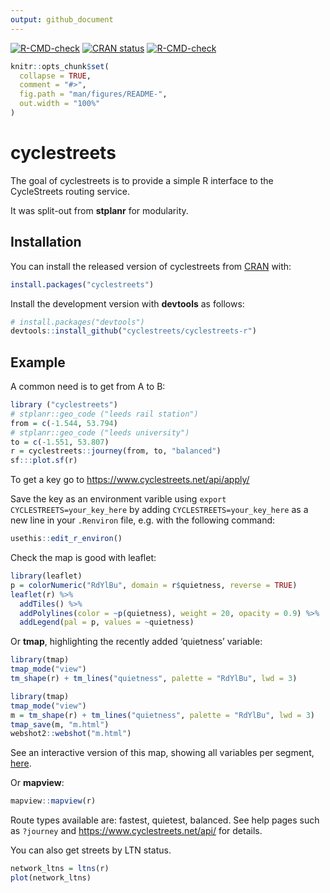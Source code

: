 ```yaml
---
output: github_document
---
```


<!-- badges: start -->

[![R-CMD-check](https://github.com/cyclestreets/cyclestreets-r/workflows/R-CMD-check/badge.svg)](https://github.com/cyclestreets/cyclestreets-r/actions) [![CRAN status](https://www.r-pkg.org/badges/version/cyclestreets)](https://CRAN.R-project.org/package=cyclestreets)
[![R-CMD-check](https://github.com/cyclestreets/cyclestreets-r/actions/workflows/R-CMD-check.yaml/badge.svg)](https://github.com/cyclestreets/cyclestreets-r/actions/workflows/R-CMD-check.yaml)
<!-- badges: end -->

<!-- README.md is generated from README.Rmd. Please edit that file -->

```r
knitr::opts_chunk$set(
  collapse = TRUE,
  comment = "#>",
  fig.path = "man/figures/README-",
  out.width = "100%"
)
```

# cyclestreets

The goal of cyclestreets is to provide a simple R interface to the CycleStreets routing service.

It was split-out from **stplanr** for modularity.

## Installation

You can install the released version of cyclestreets from [CRAN](https://CRAN.R-project.org) with:

```r
install.packages("cyclestreets")
```

Install the development version with **devtools** as follows:

```r
# install.packages("devtools")
devtools::install_github("cyclestreets/cyclestreets-r")
```

## Example

A common need is to get from A to B:

```r
library ("cyclestreets")
# stplanr::geo_code ("leeds rail station") 
from = c(-1.544, 53.794)
# stplanr::geo_code ("leeds university") 
to = c(-1.551, 53.807)
r = cyclestreets::journey(from, to, "balanced")
sf:::plot.sf(r)
```

To get a key go to <https://www.cyclestreets.net/api/apply/>

Save the key as an environment varible using `export CYCLESTREETS=your_key_here` by adding `CYCLESTREETS=your_key_here` as a new line in your `.Renviron` file, e.g. with the following command:

```r
usethis::edit_r_environ()
```

Check the map is good with leaflet:

```r
library(leaflet)
p = colorNumeric("RdYlBu", domain = r$quietness, reverse = TRUE)
leaflet(r) %>% 
  addTiles() %>% 
  addPolylines(color = ~p(quietness), weight = 20, opacity = 0.9) %>% 
  addLegend(pal = p, values = ~quietness)
```

Or **tmap**, highlighting the recently added 'quietness' variable:

```r
library(tmap)
tmap_mode("view")
tm_shape(r) + tm_lines("quietness", palette = "RdYlBu", lwd = 3)
```

```r
library(tmap)
tmap_mode("view")
m = tm_shape(r) + tm_lines("quietness", palette = "RdYlBu", lwd = 3)
tmap_save(m, "m.html")
webshot2::webshot("m.html")
```


See an interactive version of this map, showing all variables per segment, [here](https://rpubs.com/RobinLovelace/784236).

Or **mapview**:

```r
mapview::mapview(r)
```

Route types available are: fastest, quietest, balanced.
See help pages such as `?journey` and <https://www.cyclestreets.net/api/> for details.

You can also get streets by LTN status.

```r
network_ltns = ltns(r)
plot(network_ltns)
```
